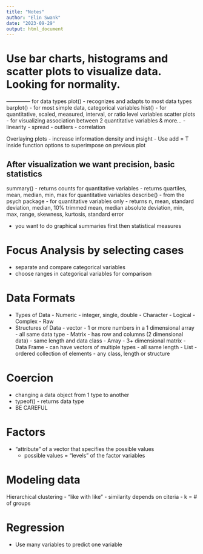 ```yaml
---
title: "Notes"
author: "Elin Swank"
date: "2023-09-29"
output: html_document
---
```


# Use bar charts, histograms and scatter plots to visualize data.  Looking for normality.

-------------- for data types
plot() - recognizes and adapts to most data types
barplot() - for most simple data, categorical variables
hist() - for quantitative, scaled, measured, interval, or ratio level variables
scatter plots - for visualizing association between 2 quantitative variables & more...
                  - linearity
                  - spread
                  - outliers
                  - correlation
                  
Overlaying plots - increase information density and insight
                  - Use add = T inside function options to superimpose on previous plot

## After visualization we want precision, basic statistics                  
summary() - returns counts for quantitative variables
          - returns quartiles, mean, median, min, max for quantitative variables
describe() - from the psych package
              - for quantitative variables only
                - returns n, mean, standard deviation, median, 10% trimmed mean, median absolute deviation, 
                  min, max, range, skewness, kurtosis, standard error

- you want to do graphical summaries first then statistical measures

# Focus Analysis by selecting cases
- separate and compare categorical variables 
- choose ranges in categorical variables for comparison

# Data Formats
- Types of Data
      - Numeric
        - integer, single, double
      - Character
      - Logical
      - Complex
      - Raw
- Structures of Data
      - vector 
        - 1 or more numbers in a 1 dimensional array
        - all same data type
      - Matrix 
        - has row and columns (2 dimensional data)
        - same length and data class
      - Array 
        - 3+ dimensional matrix
      - Data Frame
        - can have vectors of multiple types
        - all same length
      - List
        - ordered collection of elements
        - any class, length or structure

# Coercion
  - changing a data object from 1 type to another
  - typeof() - returns data type
  - BE CAREFUL
  
# Factors
 - "attribute" of a vector that specifies the possible values
      - possible values = "levels" of the factor variables
      
# Modeling data
Hierarchical clustering
  - "like with like"
  - similarity depends on citeria
  - k = # of groups
  
# Regression
 - Use many variables to predict one variable

